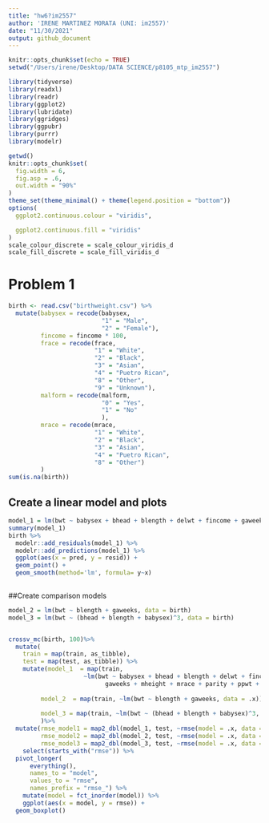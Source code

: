 ```yaml
---
title: "hw6?im2557"
author: 'IRENE MARTINEZ MORATA (UNI: im2557)'
date: "11/30/2021"
output: github_document
---
```


```r
knitr::opts_chunk$set(echo = TRUE)
setwd("/Users/irene/Desktop/DATA SCIENCE/p8105_mtp_im2557")

library(tidyverse)
library(readxl)
library(readr)
library(ggplot2)
library(lubridate)
library(ggridges)
library(ggpubr)
library(purrr)
library(modelr)

getwd()
knitr::opts_chunk$set(
  fig.width = 6,
  fig.asp = .6,
  out.width = "90%"
)
theme_set(theme_minimal() + theme(legend.position = "bottom"))
options(
  ggplot2.continuous.colour = "viridis",

  ggplot2.continuous.fill = "viridis"
)
scale_colour_discrete = scale_colour_viridis_d
scale_fill_discrete = scale_fill_viridis_d
```

# Problem 1

```r
birth <- read.csv("birthweight.csv") %>% 
  mutate(babysex = recode(babysex, 
                          "1" = "Male",
                          "2" = "Female"),
         fincome = fincome * 100,
         frace = recode(frace,
                        "1" = "White",
                        "2" = "Black",
                        "3" = "Asian",
                        "4" = "Puetro Rican",
                        "8" = "Other",
                        "9" = "Unknown"),
         malform = recode(malform, 
                          "0" = "Yes",
                          "1" = "No"
                          ),
         mrace = recode(mrace,
                        "1" = "White",
                        "2" = "Black",
                        "3" = "Asian",
                        "4" = "Puetro Rican",
                        "8" = "Other")
         ) 
sum(is.na(birth))
```
## Create a linear model and plots
 
```r
model_1 = lm(bwt ~ babysex + bhead + blength + delwt + fincome + gaweeks + mheight + mrace + parity + ppwt + smoken, data = birth) 
summary(model_1)
birth %>%
  modelr::add_residuals(model_1) %>%
  modelr::add_predictions(model_1) %>%
  ggplot(aes(x = pred, y = resid)) +
  geom_point() +
  geom_smooth(method='lm', formula= y~x)
  
```
##Create comparison models
```r
model_2 = lm(bwt ~ blength + gaweeks, data = birth)
model_3 = lm(bwt ~ (bhead + blength + babysex)^3, data = birth)


crossv_mc(birth, 100)%>% 
  mutate(
    train = map(train, as_tibble),
    test = map(test, as_tibble)) %>% 
    mutate(model_1  = map(train, 
                     ~lm(bwt ~ babysex + bhead + blength + delwt + fincome + 
                           gaweeks + mheight + mrace + parity + ppwt + smoken, data = .x)),
         
         model_2  = map(train, ~lm(bwt ~ blength + gaweeks, data = .x)),
         
         model_3 = map(train, ~lm(bwt ~ (bhead + blength + babysex)^3, data = .x))
         )%>%
  mutate(rmse_model1 = map2_dbl(model_1, test, ~rmse(model = .x, data = .y)),
         rmse_model2 = map2_dbl(model_2, test, ~rmse(model = .x, data = .y)),
         rmse_model3 = map2_dbl(model_3, test, ~rmse(model = .x, data = .y))) %>%
    select(starts_with("rmse")) %>% 
  pivot_longer(
      everything(),
      names_to = "model", 
      values_to = "rmse",
      names_prefix = "rmse_") %>% 
    mutate(model = fct_inorder(model)) %>% 
    ggplot(aes(x = model, y = rmse)) +
  geom_boxplot()
```

